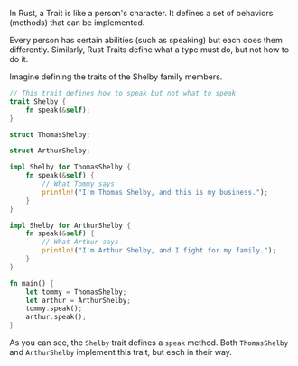 In Rust, a Trait is like a person's character. It defines a set of behaviors (methods) that can be implemented.

Every person has certain abilities (such as speaking) but each does them differently. Similarly, Rust Traits define what a type must do, but not how to do it.

Imagine defining the traits of the Shelby family members.

```rust
// This trait defines how to speak but not what to speak
trait Shelby {
    fn speak(&self);
}

struct ThomasShelby;

struct ArthurShelby;

impl Shelby for ThomasShelby {
    fn speak(&self) {
        // What Tommy says
        println!("I'm Thomas Shelby, and this is my business.");
    }
}

impl Shelby for ArthurShelby {
    fn speak(&self) {
        // What Arthur says
        println!("I'm Arthur Shelby, and I fight for my family.");
    }
}

fn main() {
    let tommy = ThomasShelby;
    let arthur = ArthurShelby;
    tommy.speak();
    arthur.speak();
}
```

As you can see, the `Shelby` trait defines a `speak` method. Both `ThomasShelby` and `ArthurShelby` implement this trait, but each in their way.
